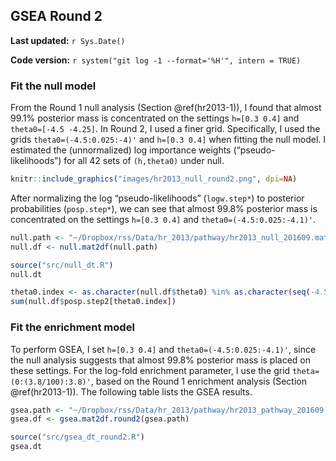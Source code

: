## GSEA Round 2 {#hr2013-2}

**Last updated:** `r Sys.Date()`

**Code version:** `r system("git log -1 --format='%H'", intern = TRUE)`

### Fit the null model

From the Round 1 null analysis (Section \@ref(hr2013-1)), I found that almost 99.1% posterior mass is concentrated on the settings `h=[0.3 0.4]` and `theta0=[-4.5 -4.25]`. In Round 2, I used a finer grid. Specifically, I used the grids `theta0=(-4.5:0.025:-4)'` and `h=[0.3 0.4]` when fitting the null model. I estimated the (unnormalized) log importance weights ("pseudo-likelihoods") for all 42 sets of `(h,theta0)` under null.

```r
knitr::include_graphics("images/hr2013_null_round2.png", dpi=NA)
```

After normalizing the log "pseudo-likelihoods" (`logw.step*`) to posterior probabilities (`posp.step*`), we can see that almost 99.8% posterior mass is concentrated on the settings `h=[0.3 0.4]` and `theta0=(-4.5:0.025:-4.1)'`.
```r
null.path <- "~/Dropbox/rss/Data/hr_2013/pathway/hr2013_null_201609.mat"
null.df <- null.mat2df(null.path)
```

```r
source("src/null_dt.R")
null.dt
```

```r
theta0.index <- as.character(null.df$theta0) %in% as.character(seq(-4.5,-4.1,by=0.025)) 
sum(null.df$posp.step2[theta0.index]) 
```

### Fit the enrichment model

To perform GSEA, I set `h=[0.3 0.4]` and `theta0=(-4.5:0.025:-4.1)'`, since the null analysis suggests that almost 99.8% posterior mass is placed on these settings. For the log-fold enrichment parameter, I use the grid `theta=(0:(3.8/100):3.8)'`, based on the Round 1 enrichment analysis (Section \@ref(hr2013-1)). The following table lists the GSEA results. 
```r
gsea.path <- "~/Dropbox/rss/Data/hr_2013/pathway/hr2013_pathway_201609.mat"
gsea.df <- gsea.mat2df.round2(gsea.path) 
```

```r
source("src/gsea_dt_round2.R")
gsea.dt
```